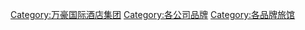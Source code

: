 [[Category:万豪国际酒店集团|Category:万豪国际酒店集团]]
[[Category:各公司品牌|Category:各公司品牌]]
[[Category:各品牌旅馆|Category:各品牌旅馆]]